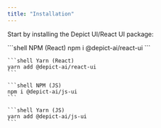 ```yaml
---
title: "Installation"
---
```


Start by installing the Depict UI/React UI package:

<CodeGroup>
    ```shell NPM (React)
    npm i @depict-ai/react-ui
    ```

    ```shell Yarn (React)
    yarn add @depict-ai/react-ui
    ```

    ```shell NPM (JS)
    npm i @depict-ai/js-ui
    ```

    ```shell Yarn (JS)
    yarn add @depict-ai/js-ui
    ```
</CodeGroup>